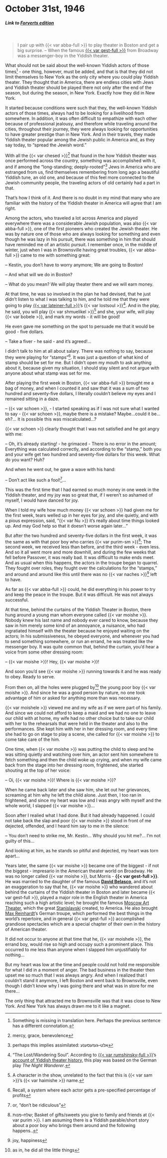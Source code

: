 # October 31st, 1946

##### _Link to [Forverts edition](https://www.nli.org.il/en/newspapers/frw/1946/10/31/01/)_ {.unnumbered}

<br>

> I pair up with {{< var abba-full >}} to play theater in Boston and get a big surprise. -- When the famous [{{< var gest-full >}}](https://en.wikipedia.org/wiki/Morris_Gest) from Broadway was a messenger-boy in the Yiddish theater.


What should not be said about the well-known Yiddish actors of those times^[Something is missing in translation here. Perhaps the previous sentence has a different connotation.] - one thing, however, must be added, and that is that they did not limit themselves to New York as the only city where you could play Yiddish theater. They thought that in America, there are endless cities with Jews and Yiddish theater should be played there not only after the end of the season, but during the season, in New York. Exactly how they did in New York.


It started because conditions were such that they, the well-known Yiddish actors of those times, always had to be looking for a livelihood from somewhere. In addition, it was often difficult to empathize with each other because of professional jealousy, and therefore while traveling around the cities, throughout their journey, they were always looking for opportunities to have greater prestige than in New York. And in their travels, they made Yiddish theater popular among the Jewish public in America and, as they say today, to "spread the Jewish word."

With all the {{< var chesed >}}^[mercy, grace, benevolence] that found in the how Yiddish theater was once performed across the country, something was accomplished with it, and if among the "long-standing; deeply-rooted"^[perhaps this implies assimilated: אלט–געזעסענע] Jews in America who are estranged from us, find themselves remembering from long ago a beautiful Yiddish tune, an old one, and because of this feel more connected to the Jewish community people, the traveling actors of old certainly had a part in that.

That's how I think of it. And there is no doubt in my mind that many who are familiar with the history of the Yiddish theater in America will agree that I am right.

Among the actors, who traveled a lot across America and played everywhere there was a considerable Jewish population, was also {{< var abba-full >}}, one of the first pioneers who created the Jewish theater. He was by nature one of those who are always looking for something and even though he was lazy in his pursuit, there was something in him that should have reminded me of an artistic pursuit.
I remember once, in the middle of winter, just when I was in Brownsville having great troubles, {{< var abba-full >}} came to me with something great:

-- Kestin, you don't have to worry anymore; We are going to Boston!

-- And what will we do in Boston?

-- What do you mean? We will play theater there and we will earn money.

At that time, he was so involved in the plan he had devised, that he just didn't listen to what I was talking to him, and he told me that they were going to play [{{< var lateiner-full >}}](https://en.wikipedia.org/wiki/Joseph_Lateiner)'s {{< var lostsoul >}}^["The Lost/Wandering Soul". According to [{{< var rumshinsky-full >}}](https://en.wikipedia.org/wiki/Joseph_Rumshinsky)'s [account of Yiddish theater history](https://www.moyt.org/exhibitions/rumshinsky/series/1952.12.08.htm), this play was based on the German play _The Night Wanderer_.]. And in the play, he said, you will play {{< var shmuelikel >}}^[A character in the show, unrelated to the fact that this is {{< var sam >}}'s {{< var haimishe >}} name.] and she, your wife, will play {{< var bobele >}}, and mark my words - it will be good!

He even gave me something on the spot to persuade me that it would be good - five dollars.

-- Take a fiver - he said - and it's agreed!...


I didn't talk to him at all about salary. There was nothing to say, because they were playing for "stamps"^[Recall, a system where each actor gets a pre-specified percentage of profits]. It was just a question of what kind of stamp should be set for me. But I didn't open my mouth to ask anything about it, because given my situation, I should stay silent and not argue with anyone about what stamp was set for me.

After playing the first week in Boston, {{< var abba-full >}} brought me a bag of money, and when I counted it and saw that it was a sum of two hundred and seventy-five dollars, I literally couldn't believe my eyes and I remained sitting in a daze.

-- {{< var schoen >}}, - I started speaking as if I was not sure what I wanted to say - {{< var schoen >}}, maybe there is a mistake? Maybe...could it be... eh?... It is possible this was miscalculated...?

{{< var schoen >}} clearly thought that I was not satisfied and he got angry with me:

-- Oh, it's already starting! - he grimaced - There is no error in the amount; Everything was calculated correctly, and according to the "stamp," both you and your wife get two hundred and seventy-five dollars for this week. What do you want? Huh?

And when he went out, he gave a wave with his hand:

-- Don't act like such a fool!^[or, "don't be ridiculous"]...

This was the first time that I had earned so much money in one week in the Yiddish theater, and my joy was so great that, if I weren't so ashamed of myself, I would have danced for joy.

When I told my wife how much money {{< var schoen >}} had given me for the first week, tears welled up in her eyes for joy, and she quietly, and with a pious expression, said, "{{< var Nu >}} it's really about time things looked up. And may God help so that it doesn't worse again later..."

But after the two hundred and seventy-five dollars in the first week, it was the same as with that poor boy who carries {{< var purim-sm >}}^[שלח–מנות; Basket of gifts/sweets you give to family and friends at {{< var purim >}}. I am assuming there is a Yiddish parable/short story about a poor boy who brings them around and the following happens..]; The second week, we received less than before, and the third week - even less. And so it all went more and more downhill, and during the few weeks that fell before Passover, it was really bad. It was difficult to make ends meet. And as usual when this happens, the actors in the troupe began to quarrel. They fought over roles, they fought over the calculations for the "stamps," and around and around like this until there was no {{< var naches >}}^[joy, happiness] left to have.

As far as {{< var abba-full >}} could, he did everything in his power to try and keep the peace in the troupe. But it was difficult. He was not always successful.

At that time, behind the curtains of the Yiddish Theater in Boston, there hung around a young man whom everyone called {{< var moishe >}}. Nobody knew his last name and nobody ever cared to know, because they saw in him merely some kind of an annoyance, a nuisance, who had ingratiated himself with the theater because he enjoyed waiting on the actors; In his submissiveness, he obeyed everyone, and whenever you had to send something somewhere, or run an errand, he was treated like the messenger boy. It was quite common that, behind the curtain, you'd hear a voice from some other dressing room:

-- {{< var moishe >}}! Hey, {{< var moishe >}}!

And soon you'd see {{< var moishe >}} running towards it and he was ready to obey. Ready to serve.

From then on, all the holes were plugged by^[as in, he did all the little things] the young poor boy {{< var moishe >}}. And since he was a good person by nature, no one took advantage of him or asked for anything more than was necessary.

{{< var moishele >}} viewed me and my wife as if we were part of his family. And since we could not afford to keep a maid and we had no one to leave our child with at home, my wife had no other choice but to take our child with her to the rehearsals that were held in the theater and also to the performances. She kept him with her in her dressing room, and every time she had to go on stage to play a scene, she called for {{< var moishe >}} to come take care of the him.

One time, when {{< var moishe >}} was putting the child to sleep and he was sitting quietly and watching over him, an actor sent him somewhere to fetch something and then the child woke up crying, and when my wife came back from the stage into her dressing room, frightened, she started shouting at the top of her voice:

-- Oi, {{< var moishe >}}! Where is {{< var moishe >}}?


When he came back later and she saw him, she let out her grievances, screaming at him why he left the child alone. Just then, I too ran in frightened, and since my heart was low and I was angry with myself and the whole world, I slapped {{< var moishe >}}...

Soon after I realied what I had done. But it had already happened. I could not take back the slap and poor {{< var moishe >}} stood in front of me dejected, offended, and I heard him say to me in the silence:

-- You don't need to strike me, Mr. Kestin... Why should you hit me?... I'm not guilty of this...

And looking at him, as he stands so pitiful and dejected, my heart was torn apart...

Years later, the same {{< var moishe >}} became one of the biggest - if not the biggest - impresario in the American theater world on Broadway. He was no longer called {{< var moishe >}}, but Morris - **{{< var gest-full >}}**. He was married to the daughter of the famous [**David Belasco**](https://en.wikipedia.org/wiki/David_Belasco), and it's not an exaggeration to say that he, {{< var moishe >}} who wandered about behind the curtains of the Yiddish theater in Boston and later became {{< var gest-full >}}, played a major role in the English theater in America reaching such a high artistic level; he brought the famous [Moscow Art Theater](https://en.wikipedia.org/wiki/Moscow_Art_Theatre), which the great [Stanislavski](https://en.wikipedia.org/wiki/Konstantin_Stanislavski) created, to America. He also brought [Max Reinhardt](https://en.wikipedia.org/wiki/Max_Reinhardt)'s German troupe, which performed the best things in the world's repertoire, and in general {{< var gest-full >}} accomplished grandiose spectacles which are a special chapter of their own in the history of American theater.

It did not occur to anyone at that time that he, {{< var moishele >}}, the errand boy, would rise so high and occupy such a prominent place. This occurred to me less than anyone when I slapped him unjustifiably for nothing...

But my heart was low at the time and people could not hold me responsible for what I did in a moment of anger. The bad business in the theater then upset me so much that I was always angry. And when I realized that I couldn't stand it anymore, I left Boston and went back to Brownsville, even though I didn't know why I was going there and what was in store for me there...

The only thing that attracted me to Brownsville was that it was close to New York. And New York has always drawn me to it like a magnet.

